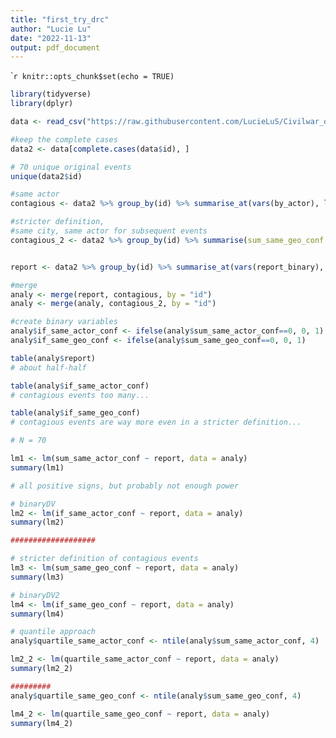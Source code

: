 ---
title: "first_try_drc"
author: "Lucie Lu"
date: "2022-11-13"
output: pdf_document
---

````{r setup, include=FALSE}
knitr::opts_chunk$set(echo = TRUE)
```



```{r}

library(tidyverse)
library(dplyr)
```

```{r}

data <- read_csv("https://raw.githubusercontent.com/LucieLuS/Civilwar_onset_contageous/main/conference_congo/DRC_coding_complete_all.csv?token=GHSAT0AAAAAAB3ESJMSYAVZQZPLHYE2EHKUY3RLLTA")

```


```{r}

#keep the complete cases
data2 <- data[complete.cases(data$id), ]

# 70 unique original events
unique(data2$id)
```


```{r}

#same actor
contagious <- data2 %>% group_by(id) %>% summarise_at(vars(by_actor), list(sum_same_actor_conf = sum))

#stricter definition, 
#same city, same actor for subsequent events
contagious_2 <- data2 %>% group_by(id) %>% summarise(sum_same_geo_conf = sum(by_actor[by_geography == 1]))


report <- data2 %>% group_by(id) %>% summarise_at(vars(report_binary), list(report = unique))

#merge
analy <- merge(report, contagious, by = "id")
analy <- merge(analy, contagious_2, by = "id")

#create binary variables
analy$if_same_actor_conf <- ifelse(analy$sum_same_actor_conf==0, 0, 1)
analy$if_same_geo_conf <- ifelse(analy$sum_same_geo_conf==0, 0, 1)
```

```{r}

table(analy$report)
# about half-half

table(analy$if_same_actor_conf)
# contagious events too many...

table(analy$if_same_geo_conf)
# contagious events are way more even in a stricter definition...

```

```{r}
# N = 70

lm1 <- lm(sum_same_actor_conf ~ report, data = analy)
summary(lm1)

# all positive signs, but probably not enough power

# binaryDV
lm2 <- lm(if_same_actor_conf ~ report, data = analy)
summary(lm2)

###################

# stricter definition of contagious events
lm3 <- lm(sum_same_geo_conf ~ report, data = analy)
summary(lm3)

# binaryDV2
lm4 <- lm(if_same_geo_conf ~ report, data = analy)
summary(lm4)
```


```{r}

# quantile approach
analy$quartile_same_actor_conf <- ntile(analy$sum_same_actor_conf, 4)  

lm2_2 <- lm(quartile_same_actor_conf ~ report, data = analy)
summary(lm2_2)

#########
analy$quartile_same_geo_conf <- ntile(analy$sum_same_geo_conf, 4)  

lm4_2 <- lm(quartile_same_geo_conf ~ report, data = analy)
summary(lm4_2)

```